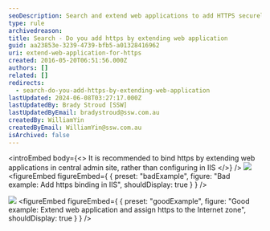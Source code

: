```yaml
---
seoDescription: Search and extend web applications to add HTTPS securely in central admin site rather than configuring in IIS.
type: rule
archivedreason:
title: Search - Do you add https by extending web application
guid: aa23853e-3239-4739-bfb5-a01328416962
uri: extend-web-application-for-https
created: 2016-05-20T06:51:56.000Z
authors: []
related: []
redirects:
  - search-do-you-add-https-by-extending-web-application
lastUpdated: 2024-06-08T03:27:17.000Z
lastUpdatedBy: Brady Stroud [SSW]
lastUpdatedByEmail: bradystroud@ssw.com.au
createdBy: WilliamYin
createdByEmail: WilliamYin@ssw.com.au
isArchived: false
---
```


<introEmbed
  body={<>
It is recommended to bind https by extending web applications in central admin site, rather than configuring in IIS
  </>}
/>
![](/uploads/rules/extend-web-application-for-https/configurationInIIS.jpg)
<figureEmbed figureEmbed={ {
  preset: "badExample",
  figure: "Bad example: Add https binding in IIS",
  shouldDisplay: true
} } />

![](/uploads/rules/extend-web-application-for-https/extendwebapplication.jpg)
<figureEmbed figureEmbed={ {
  preset: "goodExample",
  figure: "Good example: Extend web application and assign https to the Internet zone",
  shouldDisplay: true
} } />
